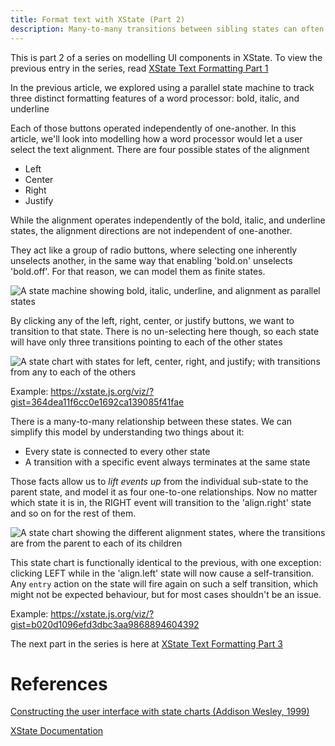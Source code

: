 ```yaml
---
title: Format text with XState (Part 2)
description: Many-to-many transitions between sibling states can often be 'lifted up' into one-to-one transitions from parent to child
---
```


This is part 2 of a series on modelling UI components in XState. To view the previous entry in the series, read [XState Text Formatting Part 1](blog/format-text-with-xstate-1)

In the previous article, we explored using a parallel state machine to track three distinct formatting features of a word processor: bold, italic, and underline

Each of those buttons operated independently of one-another. In this article, we'll look into modelling how a word processor would let a user select the text alignment. There are four possible states of the alignment

- Left
- Center
- Right
- Justify

While the alignment operates independently of the bold, italic, and underline states, the alignment directions are not independent of one-another.

They act like a group of radio buttons, where selecting one inherently unselects another, in the same way that enabling 'bold.on' unselects 'bold.off'. For that reason, we can model them as finite states.

![A state machine showing bold, italic, underline, and alignment as parallel states](https://dev-to-uploads.s3.amazonaws.com/i/9gyc830hnso58lrj2ulf.png)

By clicking any of the left, right, center, or justify buttons, we want to transition to that state. There is no un-selecting here though, so each state will have only three transitions pointing to each of the other states

![A state chart with states for left, center, right, and justify; with transitions from any to each of the others](https://dev-to-uploads.s3.amazonaws.com/i/ms5ec69ooc10z8rlqrfp.png)

Example: https://xstate.js.org/viz/?gist=364dea11f6cc0e1692ca139085f41fae

There is a many-to-many relationship between these states. We can simplify this model by understanding two things about it:

- Every state is connected to every other state
- A transition with a specific event always terminates at the same state

Those facts allow us to _lift events up_ from the individual sub-state to the parent state, and model it as four one-to-one relationships. Now no matter which state it is in, the RIGHT event will transition to the 'align.right' state and so on for the rest of them.

![A state chart showing the different alignment states, where the transitions are from the parent to each of its children](https://dev-to-uploads.s3.amazonaws.com/i/9c0it5n2euw48zdelsms.png)

This state chart is functionally identical to the previous, with one exception: clicking LEFT while in the 'align.left' state will now cause a self-transition. Any `entry` action on the state will fire again on such a self transition, which might not be expected behaviour, but for most cases shouldn't be an issue.

Example: https://xstate.js.org/viz/?gist=b020d1096efd3dbc3aa9868894604392

The next part in the series is here at [XState Text Formatting Part 3](blog/format-text-with-xstate-3)

# References

[Constructing the user interface with state charts (Addison Wesley, 1999)](https://libgen.lc/ads.php?md5=4D04F809E3680D075B916D541BC2A28A)

[XState Documentation](https://xstate.js.org/docs/)
